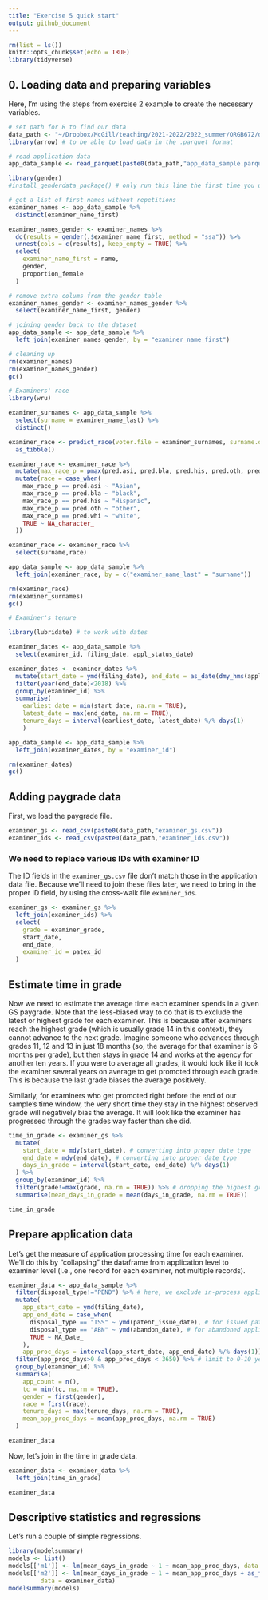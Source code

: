 ```yaml
---
title: "Exercise 5 quick start"
output: github_document
---
```


```r
rm(list = ls())
knitr::opts_chunk$set(echo = TRUE)
library(tidyverse)
```

## 0. Loading data and preparing variables

Here, I'm using the steps from exercise 2 example to create the necessary variables.

```r
# set path for R to find our data
data_path <- "~/Dropbox/McGill/teaching/2021-2022/2022_summer/ORGB672/data/"
library(arrow) # to be able to load data in the .parquet format

# read application data
app_data_sample <- read_parquet(paste0(data_path,"app_data_sample.parquet"))

library(gender)
#install_genderdata_package() # only run this line the first time you use the package, to get data for it

# get a list of first names without repetitions
examiner_names <- app_data_sample %>% 
  distinct(examiner_name_first)

examiner_names_gender <- examiner_names %>% 
  do(results = gender(.$examiner_name_first, method = "ssa")) %>% 
  unnest(cols = c(results), keep_empty = TRUE) %>% 
  select(
    examiner_name_first = name,
    gender,
    proportion_female
  )

# remove extra colums from the gender table
examiner_names_gender <- examiner_names_gender %>% 
  select(examiner_name_first, gender)

# joining gender back to the dataset
app_data_sample <- app_data_sample %>% 
  left_join(examiner_names_gender, by = "examiner_name_first")

# cleaning up
rm(examiner_names)
rm(examiner_names_gender)
gc()

# Examiners' race
library(wru)

examiner_surnames <- app_data_sample %>% 
  select(surname = examiner_name_last) %>% 
  distinct()

examiner_race <- predict_race(voter.file = examiner_surnames, surname.only = T) %>% 
  as_tibble()

examiner_race <- examiner_race %>% 
  mutate(max_race_p = pmax(pred.asi, pred.bla, pred.his, pred.oth, pred.whi)) %>% 
  mutate(race = case_when(
    max_race_p == pred.asi ~ "Asian",
    max_race_p == pred.bla ~ "black",
    max_race_p == pred.his ~ "Hispanic",
    max_race_p == pred.oth ~ "other",
    max_race_p == pred.whi ~ "white",
    TRUE ~ NA_character_
  ))

examiner_race <- examiner_race %>% 
  select(surname,race)

app_data_sample <- app_data_sample %>% 
  left_join(examiner_race, by = c("examiner_name_last" = "surname"))

rm(examiner_race)
rm(examiner_surnames)
gc()

# Examiner's tenure

library(lubridate) # to work with dates

examiner_dates <- app_data_sample %>% 
  select(examiner_id, filing_date, appl_status_date) 

examiner_dates <- examiner_dates %>% 
  mutate(start_date = ymd(filing_date), end_date = as_date(dmy_hms(appl_status_date))) %>% 
  filter(year(end_date)<2018) %>% 
  group_by(examiner_id) %>% 
  summarise(
    earliest_date = min(start_date, na.rm = TRUE), 
    latest_date = max(end_date, na.rm = TRUE),
    tenure_days = interval(earliest_date, latest_date) %/% days(1)
    )

app_data_sample <- app_data_sample %>% 
  left_join(examiner_dates, by = "examiner_id")

rm(examiner_dates)
gc()


```
## Adding paygrade data

First, we load the paygrade file.

```r
examiner_gs <- read_csv(paste0(data_path,"examiner_gs.csv"))
examiner_ids <- read_csv(paste0(data_path,"examiner_ids.csv"))

```

### We need to replace various IDs with examiner ID

The ID fields in the `examiner_gs.csv` file don't match those in the application data file. Because we'll need to join these files later, we need to bring in the proper ID field, by using the cross-walk file `examiner_ids`.

```r
examiner_gs <- examiner_gs %>% 
  left_join(examiner_ids) %>% 
  select(
    grade = examiner_grade,
    start_date,
    end_date,
    examiner_id = patex_id
  )
```

## Estimate time in grade

Now we need to estimate the average time each examiner spends in a given GS paygrade. Note that the less-biased way to do that is to exclude the latest or highest grade for each examiner. This is because after examiners reach the highest grade (which is usually grade 14 in this context), they cannot advance to the next grade. Imagine someone who advances through grades 11, 12 and 13 in just 18 months (so, the average for that examiner is 6 months per grade), but then stays in grade 14 and works at the agency for another ten years. If you were to average all grades, it would look like it took the examiner several years on average to get promoted through each grade. This is because the last grade biases the average positively. 

Similarly, for examiners who get promoted right before the end of our sample's time window, the very short time they stay in the highest observed grade will negatively bias the average. It will look like the examiner has progressed through the grades way faster than she did.

```r
time_in_grade <- examiner_gs %>% 
  mutate(
    start_date = mdy(start_date), # converting into proper date type
    end_date = mdy(end_date), # converting into proper date type
    days_in_grade = interval(start_date, end_date) %/% days(1)
  ) %>% 
  group_by(examiner_id) %>% 
  filter(grade!=max(grade, na.rm = TRUE)) %>% # dropping the highest grade record
  summarise(mean_days_in_grade = mean(days_in_grade, na.rm = TRUE))

time_in_grade
```

## Prepare application data

Let's get the measure of application processing time for each examiner. We'll do this by "collapsing" the dataframe from application level to examiner level (i.e., one record for each examiner, not multiple records).

```r
examiner_data <- app_data_sample %>% 
  filter(disposal_type!="PEND") %>% # here, we exclude in-process applications
  mutate(
    app_start_date = ymd(filing_date),
    app_end_date = case_when(
      disposal_type == "ISS" ~ ymd(patent_issue_date), # for issued patents
      disposal_type == "ABN" ~ ymd(abandon_date), # for abandoned applications
      TRUE ~ NA_Date_
    ),
    app_proc_days = interval(app_start_date, app_end_date) %/% days(1)) %>% 
  filter(app_proc_days>0 & app_proc_days < 3650) %>% # limit to 0-10 years
  group_by(examiner_id) %>% 
  summarise(
    app_count = n(),
    tc = min(tc, na.rm = TRUE),
    gender = first(gender),
    race = first(race),
    tenure_days = max(tenure_days, na.rm = TRUE),
    mean_app_proc_days = mean(app_proc_days, na.rm = TRUE)
  )

examiner_data
```

Now, let's join in the time in grade data.

```r
examiner_data <- examiner_data %>% 
  left_join(time_in_grade)

examiner_data
```

## Descriptive statistics and regressions

Let's run a couple of simple regressions.

```r
library(modelsummary)
models <- list()
models[['m1']] <- lm(mean_days_in_grade ~ 1 + mean_app_proc_days, data = examiner_data) 
models[['m2']] <- lm(mean_days_in_grade ~ 1 + mean_app_proc_days + as_factor(gender), 
         data = examiner_data) 
modelsummary(models)
```

